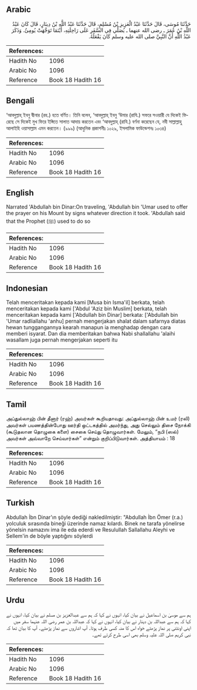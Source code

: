 ## Arabic


<div dir="rtl" lang="ar" style={{fontSize:'larger',backgroundColor:'#f8f9fa',padding:20}}>
حَدَّثَنَا مُوسَى، قَالَ حَدَّثَنَا عَبْدُ الْعَزِيزِ بْنُ مُسْلِمٍ، قَالَ حَدَّثَنَا عَبْدُ اللَّهِ بْنُ دِينَارٍ، قَالَ كَانَ عَبْدُ اللَّهِ بْنُ عُمَرَ ـ رضى الله عنهما ـ يُصَلِّي فِي السَّفَرِ عَلَى رَاحِلَتِهِ، أَيْنَمَا تَوَجَّهَتْ يُومِئُ‏.‏ وَذَكَرَ عَبْدُ اللَّهِ أَنَّ النَّبِيَّ صلى الله عليه وسلم كَانَ يَفْعَلُهُ‏.‏
</div>
<div style={{backgroundColor:'#f8f9fa',padding:20, marginBottom: 10}}><table> <thead> <tr> <th>References:</th> <th></th> </tr> </thead> <tbody><tr><td>Hadith No</td><td>1096</td></tr><tr><td>Arabic No</td><td>1096</td></tr><tr><td>Reference</td><td>Book 18 Hadith 16</td></tr></tbody></table></div>

## Bengali


<div dir="ltr" lang="bn" style={{fontSize:'larger',backgroundColor:'#f8f9fa',padding:20}}>
‘আবদুল্লাহ্ ইবনু দ্বীনার (রহ.) হতে বর্ণিত। তিনি বলেন, ‘আবদুল্লাহ্ ইবনু ‘উমার (রাযি.) সফরে সওয়ারী যে দিকেই ফিরেছে সে দিকেই মুখ ফিরে ইঙ্গিতে সালাত আদায় করতেন এবং ‘আবদুল্লাহ্ (রাযি.) বর্ণনা করেছেন যে, নবী সাল্লাল্লাহু আলাইহি ওয়াসাল্লাম এমন করতেন। (৯৯৯) (আধুনিক প্রকাশনীঃ ১০২৯, ইসলামিক ফাউন্ডেশনঃ ১০৩৪)
</div>
<div style={{backgroundColor:'#f8f9fa',padding:20, marginBottom: 10}}><table> <thead> <tr> <th>References:</th> <th></th> </tr> </thead> <tbody><tr><td>Hadith No</td><td>1096</td></tr><tr><td>Arabic No</td><td>1096</td></tr><tr><td>Reference</td><td>Book 18 Hadith 16</td></tr></tbody></table></div>

## English


<div dir="ltr" lang="en" style={{fontSize:'larger',backgroundColor:'#f8f9fa',padding:20}}>
Narrated 'Abdullah bin Dinar:On traveling, 'Abdullah bin 'Umar used to offer the prayer on his Mount by signs whatever direction it took. 'Abdullah said that the Prophet (ﷺ) used to do so
</div>
<div style={{backgroundColor:'#f8f9fa',padding:20, marginBottom: 10}}><table> <thead> <tr> <th>References:</th> <th></th> </tr> </thead> <tbody><tr><td>Hadith No</td><td>1096</td></tr><tr><td>Arabic No</td><td>1096</td></tr><tr><td>Reference</td><td>Book 18 Hadith 16</td></tr></tbody></table></div>

## Indonesian


<div dir="ltr" lang="id" style={{fontSize:'larger',backgroundColor:'#f8f9fa',padding:20}}>
Telah menceritakan kepada kami [Musa bin Isma'il] berkata, telah menceritakan kepada kami ['Abdul 'Aziz bin Muslim] berkata, telah menceritakan kepada kami ['Abdullah bin Dinar] berkata: ['Abdullah bin 'Umar radliallahu 'anhu] pernah mengerjakan shalat dalam safarnya diatas hewan tunggangannya kearah manapun ia menghadap dengan cara memberi isyarat. Dan dia memberitakan bahwa Nabi shallallahu 'alaihi wasallam juga pernah mengerjakan seperti itu
</div>
<div style={{backgroundColor:'#f8f9fa',padding:20, marginBottom: 10}}><table> <thead> <tr> <th>References:</th> <th></th> </tr> </thead> <tbody><tr><td>Hadith No</td><td>1096</td></tr><tr><td>Arabic No</td><td>1096</td></tr><tr><td>Reference</td><td>Book 18 Hadith 16</td></tr></tbody></table></div>

## Tamil


<div dir="ltr" lang="ta" style={{fontSize:'larger',backgroundColor:'#f8f9fa',padding:20}}>
அப்துல்லாஹ் பின் தீனார் (ரஹ்) அவர்கள் கூறியதாவது: அப்துல்லாஹ் பின் உமர் (ரலி) அவர்கள் பயணத்தின்போது ஊர்தி ஒட்டகத்தில் அமர்ந்து, அது செல்லும் திசை நோக்கி (கூடுதலான தொழுகை களை) சைகை செய்து தொழுவார்கள். மேலும், “நபி (ஸல்) அவர்கள் அவ்வாறே செய்வார்கள்” என்றும் குறிப்பிடுவார்கள். அத்தியாயம் : 18
</div>
<div style={{backgroundColor:'#f8f9fa',padding:20, marginBottom: 10}}><table> <thead> <tr> <th>References:</th> <th></th> </tr> </thead> <tbody><tr><td>Hadith No</td><td>1096</td></tr><tr><td>Arabic No</td><td>1096</td></tr><tr><td>Reference</td><td>Book 18 Hadith 16</td></tr></tbody></table></div>

## Turkish


<div dir="ltr" lang="tr" style={{fontSize:'larger',backgroundColor:'#f8f9fa',padding:20}}>
Abdullah İbn Dinar'ın şöyle dediği nakledilmiştir: "Abdullah İbn Ömer (r.a.) yolculuk sırasında bineği üzerinde namaz kılardı. Binek ne tarafa yönelirse yönelsin namazını ima ile eda ederdi ve Resulullah Sallallahu Aleyhi ve Sellem'in de böyle yaptığını söylerdi
</div>
<div style={{backgroundColor:'#f8f9fa',padding:20, marginBottom: 10}}><table> <thead> <tr> <th>References:</th> <th></th> </tr> </thead> <tbody><tr><td>Hadith No</td><td>1096</td></tr><tr><td>Arabic No</td><td>1096</td></tr><tr><td>Reference</td><td>Book 18 Hadith 16</td></tr></tbody></table></div>

## Urdu


<div dir="rtl" lang="ur" style={{fontSize:'larger',backgroundColor:'#f8f9fa',padding:20}}>
ہم سے موسیٰ بن اسماعیل نے بیان کیا، انہوں نے کہا کہ ہم سے عبدالعزیز بن مسلم نے بیان کیا، انہوں نے کہا کہ ہم سے عبداللہ بن دینار نے بیان کیا، انہوں نے کہا کہ عبداللہ بن عمر رضی اللہ عنہما سفر میں اپنی اونٹنی پر نماز پڑھتے خواہ اس کا منہ کسی طرف ہوتا۔ آپ اشاروں سے نماز پڑھتے۔ آپ کا بیان تھا کہ نبی کریم صلی اللہ علیہ وسلم بھی اسی طرح کرتے تھے۔
</div>
<div style={{backgroundColor:'#f8f9fa',padding:20, marginBottom: 10}}><table> <thead> <tr> <th>References:</th> <th></th> </tr> </thead> <tbody><tr><td>Hadith No</td><td>1096</td></tr><tr><td>Arabic No</td><td>1096</td></tr><tr><td>Reference</td><td>Book 18 Hadith 16</td></tr></tbody></table></div>